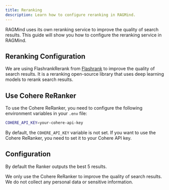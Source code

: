 ```yaml
---
title: Reranking
description: Learn how to configure reranking in RAGMind.
---
```


RAGMind uses its own reranking service to improve the quality of search results. This guide will show you how to configure the reranking service in RAGMind.

## Reranking Configuration

We are using FlashrankRerank from [Flashrank](https://github.com/PrithivirajDamodaran/FlashRank) to improve the quality of search results.
It is a reranking open-source library that uses deep learning models to rerank search results.

## Use Cohere ReRanker

To use the Cohere ReRanker, you need to configure the following environment variables in your `.env` file:

```bash
COHERE_API_KEY=your-cohere-api-key
```

By default, the `COHERE_API_KEY` variable is not set. If you want to use the Cohere ReRanker, you need to set it to your Cohere API key.

## Configuration

By default the Ranker outputs the best 5 results.

We only use the Cohere ReRanker to improve the quality of search results. We do not collect any personal data or sensitive information.
